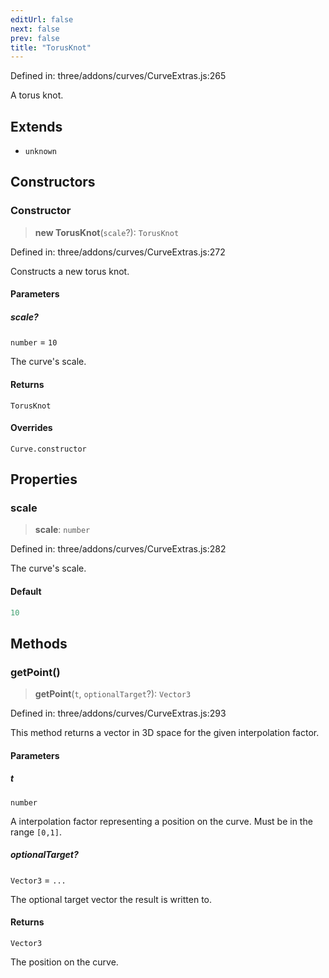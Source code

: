 ```yaml
---
editUrl: false
next: false
prev: false
title: "TorusKnot"
---
```


Defined in: three/addons/curves/CurveExtras.js:265

A torus knot.

## Extends

- `unknown`

## Constructors

### Constructor

> **new TorusKnot**(`scale`?): `TorusKnot`

Defined in: three/addons/curves/CurveExtras.js:272

Constructs a new torus knot.

#### Parameters

##### scale?

`number` = `10`

The curve's scale.

#### Returns

`TorusKnot`

#### Overrides

`Curve.constructor`

## Properties

### scale

> **scale**: `number`

Defined in: three/addons/curves/CurveExtras.js:282

The curve's scale.

#### Default

```ts
10
```

## Methods

### getPoint()

> **getPoint**(`t`, `optionalTarget`?): `Vector3`

Defined in: three/addons/curves/CurveExtras.js:293

This method returns a vector in 3D space for the given interpolation factor.

#### Parameters

##### t

`number`

A interpolation factor representing a position on the curve. Must be in the range `[0,1]`.

##### optionalTarget?

`Vector3` = `...`

The optional target vector the result is written to.

#### Returns

`Vector3`

The position on the curve.
